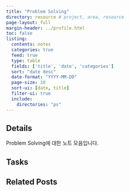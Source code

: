 ```yaml
---
title: "Problem Solving"
directory: resource # project, area, resource
page-layout: full
margin-header: ../profile.html
toc: false
listing:
  contents: notes
  categories: true
  feed: true
  type: table
  fields: ['title', 'date', 'categories']
  sort: "date desc"
  date-format: "YYYY-MM-DD"
  page-size: 10
  sort-ui: [date, title]
  filter-ui: true
  include:
    directories: "ps"
---
```


## Details

Problem Solving에 대한 노트 모음입니다.

## Tasks

## Related Posts

